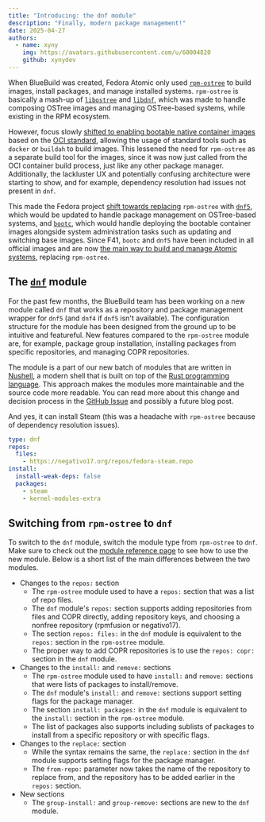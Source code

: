 ```yaml
---
title: "Introducing: the dnf module"
description: "Finally, modern package management!"
date: 2025-04-27
authors:
  - name: xyny
    img: https://avatars.githubusercontent.com/u/60004820
    github: xynydev
---
```


When BlueBuild was created, Fedora Atomic only used [`rpm-ostree`](https://coreos.github.io/rpm-ostree/) to build images, install packages, and manage installed systems. `rpm-ostree` is basically a mash-up of [`libostree`](https://ostreedev.github.io/ostree/) and [`libdnf`](https://github.com/rpm-software-management/libdnf), which was made to handle composing OSTree images and managing OSTree-based systems, while existing in the RPM ecosystem.

However, focus slowly [shifted to enabling bootable native container images](https://fedoraproject.org/wiki/Changes/OstreeNativeContainer) based on the [OCI standard](https://github.com/opencontainers/image-spec), allowing the usage of standard tools such as `docker` or `buildah` to build images. This lessened the need for `rpm-ostree` as a separate build tool for the images, since it was now just called from the OCI container build process, just like any other package manager. Additionally, the lackluster UX and potentially confusing architecture were starting to show, and for example, dependency resolution had issues not present in `dnf`.

This made the Fedora project [shift towards replacing](https://fedoraproject.org/wiki/Changes/DNFAndBootcInImageModeFedora) `rpm-ostree` with [`dnf5`](https://github.com/rpm-software-management/dnf5), which would be updated to handle package management on OSTree-based systems, and [`bootc`](https://github.com/bootc-dev/bootc), which would handle deploying the bootable container images alongside system administration tasks such as updating and switching base images. Since F41, `bootc` and `dnf5` have been included in all official images and are now [the main way to build and manage Atomic systems](https://docs.fedoraproject.org/en-US/bootc/rpm-ostree/), replacing `rpm-ostree`.

## The [`dnf`](/reference/modules/dnf) module

For the past few months, the BlueBuild team has been working on a new module called `dnf` that works as a repository and package management wrapper for `dnf5` (and `dnf4` if `dnf5` isn't available). The configuration structure for the module has been designed from the ground up to be intuitive and featureful. New features compared to the `rpm-ostree` module are, for example, package group installation, installing packages from specific repositories, and managing COPR repositories.

The module is a part of our new batch of modules that are written in [Nushell](https://www.nushell.sh/), a modern shell that is built on top of the [Rust programming language](https://www.rust-lang.org/). This approach makes the modules more maintainable and the source code more readable. You can read more about this change and decision process in the [GitHub Issue](https://github.com/blue-build/modules/issues/212) and possibly a future blog post.

And yes, it can install Steam (this was a headache with `rpm-ostree` because of dependency resolution issues).

```yaml
type: dnf
repos:
  files:
    - https://negativo17.org/repos/fedora-steam.repo
install:
  install-weak-deps: false
  packages:
    - steam
    - kernel-modules-extra
```

## Switching from `rpm-ostree` to `dnf`

To switch to the `dnf` module, switch the module type from `rpm-ostree` to `dnf`. Make sure to check out the [module reference page](/reference/module/dnf) to see how to use the new module. Below is a short list of the main differences between the two modules.

- Changes to the `repos:` section
  - The `rpm-ostree` module used to have a `repos:` section that was a list of repo files.
  - The `dnf` module's `repos:` section supports adding repositories from files and COPR directly, adding repository keys, and choosing a nonfree repository (rpmfusion or negativo17).
  - The section `repos: files:` in the `dnf` module is equivalent to the `repos:` section in the `rpm-ostree` module.
  - The proper way to add COPR repositories is to use the `repos: copr:` section in the `dnf` module.
- Changes to the `install:` and `remove:` sections
  - The `rpm-ostree` module used to have `install:` and `remove:` sections that were lists of packages to install/remove.
  - The `dnf` module's `install:` and `remove:` sections support setting flags for the package manager.
  - The section `install: packages:` in the `dnf` module is equivalent to the `install:` section in the `rpm-ostree` module.
  - The list of packages also supports including sublists of packages to install from a specific repository or with specific flags.
- Changes to the `replace:` section
  - While the syntax remains the same, the `replace:` section in the `dnf` module supports setting flags for the package manager.
  - The `from-repo:` parameter now takes the name of the repository to replace from, and the repository has to be added earlier in the `repos:` section.
- New sections
  - The `group-install:` and `group-remove:` sections are new to the `dnf` module.

